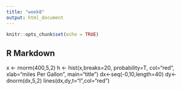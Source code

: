 ```yaml
---
title: "week8"
output: html_document
---
```


```r
knitr::opts_chunk$set(echo = TRUE)
```

## R Markdown

x <- rnorm(400,5,2)
h <- hist(x,breaks=20,
         probability=T,
         col="red",
         xlab="miles Per Gallon",
         main="title")
dx<-seq(-0,10,length=40)
dy<-dnorm(dx,5,2)
lines(dx,dy,t="l",col="red")